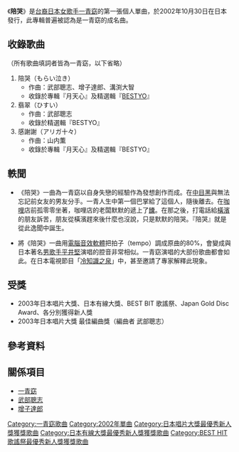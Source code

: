 {{Unreferenced|time=2021-01-27T01:46:11+00:00}}
{{Infobox song
| name       = 陪哭
| type       = [[單曲|單曲]]
| cover      = もらい泣き.jpg
| artist     = [[一青窈|一青窈]]
| released   = 2002年10月30日
| recorded   = 
| genre      = [[J-POP|J-POP]]
| length     = 
| label      = Columbia Music
| producer   = 武部聰志
| prev_title = 
| prev_year  = 
| next_title = [[大家_(一青窈)|大家]]
| next_year  = 2003
}}
{{japanese|japanese=もらい泣き|kana=もらいなき|romaji=Morai Naki}}
《'''陪哭'''》是[[在日臺灣人|台裔日本]][[女歌手|女歌手]][[一青窈|一青窈]]的第一張個人單曲，於2002年10月30日在日本發行，此專輯普遍被認為是一青窈的成名曲。

== 收錄歌曲 ==
（所有歌曲填詞者皆為一青窈，以下省略）

#陪哭（もらい泣き）
#*作曲：武部聰志、增子達郎、溝渕大智
#*收錄於專輯『月天心』及精選輯『[[BESTYO|BESTYO]]』
#翡翠（ひすい）
#*作曲：武部聰志
#*收錄於精選輯『BESTYO』
#感謝謝（アリガ十々）
#*作曲：山内薫
#*收錄於專輯『月天心』及精選輯『BESTYO』

== 軼聞 ==
*《陪哭》一曲為一青窈以自身失戀的經驗作為發想創作而成。在[[中目黑|中目黑]]與無法忘記前女友的男友分手。一青人生中第一個巴掌給了這個人，隨後離去。在[[咖哩|咖哩]]店前孤零零坐著，咖哩店的老闆默默的遞上了[[饢|饢]]。在那之後，打電話給[[橫濱|橫濱]]的朋友訴苦，朋友從橫濱趕來後什麼也沒說，只是默默的陪哭。『陪哭』就是從此逸聞中誕生。

*將《陪哭》一曲用[[電腦|電腦]][[音效|音效]][[軟體|軟體]]把拍子（tempo）調成原曲的80%，會變成與日本著名[[男歌手|男歌手]][[平井堅|平井堅]]演唱的腔音非常相似。一青窈演唱的大部份歌曲都會如此。在日本電視節目「[[小知識之泉|冷知識之泉]]」中，甚至邀請了專家解釋此現象。

== 受獎 ==
*2003年日本唱片大獎、日本有線大獎、BEST BIT 歌謠祭、Japan Gold Disc Award、各分別獲得新人獎
*2003年日本唱片大獎 最佳編曲獎（編曲者 武部聰志）

==參考資料==
{{reflist}}

== 關係項目 ==
*[[一青窈|一青窈]]
*[[武部聰志|武部聰志]]
*[[增子達郎|增子達郎]]

{{一青窈}}
{{日本唱片大獎最優秀新人獎}}
{{日本有線大獎最優秀新人獎}}
{{BEST HIT歌謠祭最優秀新人獎}}

{{DEFAULTSORT:Morai Naki}}
[[Category:一青窈歌曲|Category:一青窈歌曲]]
[[Category:2002年單曲|Category:2002年單曲]]
[[Category:日本唱片大獎最優秀新人獎獲獎歌曲|Category:日本唱片大獎最優秀新人獎獲獎歌曲]]
[[Category:日本有線大獎最優秀新人獎獲獎歌曲|Category:日本有線大獎最優秀新人獎獲獎歌曲]]
[[Category:BEST_HIT歌謠祭最優秀新人獎獲獎歌曲|Category:BEST HIT歌謠祭最優秀新人獎獲獎歌曲]]